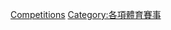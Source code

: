 {{Commons category|Luge competitions}}
[[Category:雪橇运动|Competitions]]
[[Category:各項體育賽事|Category:各項體育賽事]]